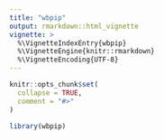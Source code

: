 ```yaml
---
title: "wbpip"
output: rmarkdown::html_vignette
vignette: >
  %\VignetteIndexEntry{wbpip}
  %\VignetteEngine{knitr::rmarkdown}
  %\VignetteEncoding{UTF-8}
---
```


```r
knitr::opts_chunk$set(
  collapse = TRUE,
  comment = "#>"
)
```

```r
library(wbpip)
```

